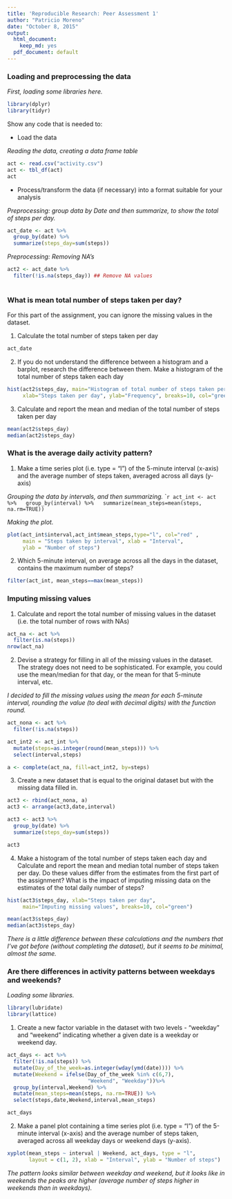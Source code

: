 ```yaml
---
title: 'Reproducible Research: Peer Assessment 1'
author: "Patricio Moreno"
date: "October 8, 2015"
output:
  html_document:
    keep_md: yes
  pdf_document: default
---
```



### Loading and preprocessing the data

*First, loading some libraries here.*
```r
library(dplyr)
library(tidyr)

```
Show any code that is needed to:

* Load the data

*Reading the data, creating a data frame table*
```r
act <- read.csv("activity.csv")
act <- tbl_df(act)
act

```

* Process/transform the data (if necessary) into a format suitable for your analysis

*Preprocessing: group data by Date and then summarize, to show the total of steps per day.*
```r
act_date <- act %>%
  group_by(date) %>%
  summarize(steps_day=sum(steps))

```

*Preprocessing: Removing NA's*
```r
act2 <- act_date %>%
  filter(!is.na(steps_day)) ## Remove NA values
 
```

### What is mean total number of steps taken per day?

For this part of the assignment, you can ignore the missing values in the dataset.

1. Calculate the total number of steps taken per day
```r
act_date
```

2. If you do not understand the difference between a histogram and a barplot, research the difference between them. Make a histogram of the total number of steps taken each day

```r
hist(act2$steps_day, main="Histogram of total number of steps taken per day", 
     xlab="Steps taken per day", ylab="Frequency", breaks=10, col="green")
```

3. Calculate and report the mean and median of the total number of steps taken per day

```r
mean(act2$steps_day)
median(act2$steps_day)
```


### What is the average daily activity pattern?

1. Make a time series plot (i.e. type = "l") of the 5-minute interval (x-axis) and the average number of steps taken, averaged across all days (y-axis)

*Grouping the data by intervals, and then summarizing.*
````r
act_int <- act %>%
  group_by(interval) %>%
  summarize(mean_steps=mean(steps, na.rm=TRUE))
```

*Making the plot.*
```r
plot(act_int$interval,act_int$mean_steps,type="l", col="red" , 
     main = "Steps taken by interval", xlab = "Interval", 
     ylab = "Number of steps")
```

2. Which 5-minute interval, on average across all the days in the dataset, contains the maximum number of steps?
  
```r
filter(act_int, mean_steps==max(mean_steps))
```


### Imputing missing values


1. Calculate and report the total number of missing values in the dataset (i.e. the total number of rows with NAs)

```r
act_na <- act %>%
  filter(is.na(steps))
nrow(act_na)
```

2. Devise a strategy for filling in all of the missing values in the dataset. The strategy does not need to be sophisticated. For example, you could use the mean/median for that day, or the mean for that 5-minute interval, etc.

*I decided to fill the missing values using the mean for each 5-minute interval, rounding the value (to deal with decimal digits) with the function round.*
```r

act_nona <- act %>%
  filter(!is.na(steps))

act_int2 <- act_int %>%
  mutate(steps=as.integer(round(mean_steps))) %>%
  select(interval,steps)

a <- complete(act_na, fill=act_int2, by=steps)

```

3. Create a new dataset that is equal to the original dataset but with the missing data filled in.

```r
act3 <- rbind(act_nona, a)
act3 <- arrange(act3,date,interval)

act3 <- act3 %>%
  group_by(date) %>%
  summarize(steps_day=sum(steps))

act3

```

4. Make a histogram of the total number of steps taken each day and Calculate and report the mean and median total number of steps taken per day. Do these values differ from the estimates from the first part of the assignment? What is the impact of imputing missing data on the estimates of the total daily number of steps?

```r
hist(act3$steps_day, xlab="Steps taken per day",
     main="Imputing missing values", breaks=10, col="green")
```

```r
mean(act3$steps_day)
median(act3$steps_day)
```
*There is a little difference between these calculations and the numbers that I've got before (without completing the dataset), but it seems to be minimal, almost the same.*

### Are there differences in activity patterns between weekdays and weekends?

*Loading some libraries.*
```r
library(lubridate)
library(lattice)

```

1. Create a new factor variable in the dataset with two levels - "weekday" and "weekend" indicating whether a given date is a weekday or weekend day.

```r
act_days <- act %>%
  filter(!is.na(steps)) %>%
  mutate(Day_of_the_week=as.integer(wday(ymd(date)))) %>%
  mutate(Weekend = ifelse(Day_of_the_week %in% c(6,7), 
                          "Weekend", "Weekday"))%>%
  group_by(interval,Weekend) %>%
  mutate(mean_steps=mean(steps, na.rm=TRUE)) %>%
  select(steps,date,Weekend,interval,mean_steps)

act_days
```

2. Make a panel plot containing a time series plot (i.e. type = "l") of the 5-minute interval (x-axis) and the average number of steps taken, averaged across all weekday days or weekend days (y-axis). 

```r

xyplot(mean_steps ~ interval | Weekend, act_days, type = "l", 
       layout = c(1, 2), xlab = "Interval", ylab = "Number of steps")
```

*The pattern looks similar between weekday and weekend, but it looks like in weekends the peaks are higher (average number of steps higher in weekends than in weekdays).*